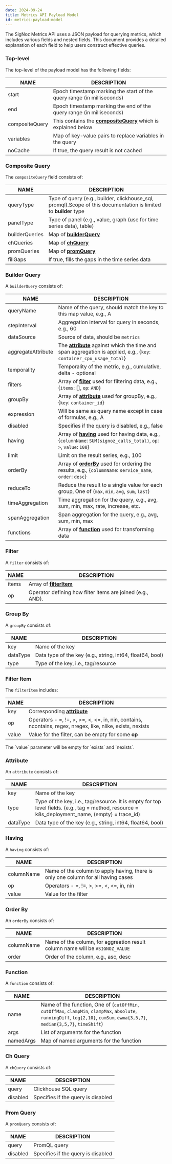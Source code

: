 ```yaml
---
date: 2024-09-24
title: Metrics API Payload Model
id: metrics-payload-model
---
```


The SigNoz Metrics API uses a JSON payload for querying metrics, which includes various fields and nested fields. This document provides a detailed explanation of each field to help users construct effective queries.

### Top-level  

The top-level of the payload model has the following fields:

|  NAME  | DESCRIPTION  |
|---|---|
|start| Epoch timestamp marking the start of the query range (in milliseconds) |
|end | Epoch timestamp marking the end of the query range (in milliseconds) |
|compositeQuery | This contains the [**compositeQuery**](#composite-query) which is explained below |
|variables| Map of key-value pairs to replace variables in the query |
|noCache| If true, the query result is not cached |

### Composite Query

The `compositeQuery` field consists of:

|  NAME  | DESCRIPTION  |
|---|---|
|queryType| Type of query (e.g., builder, clickhouse_sql, promql).Scope of this documentation is limited to **builder** type|
|panelType| Type of panel (e.g., value, graph (use for time series data), table) |
|builderQueries | Map of [**builderQuery**](#builder-query) |
|chQueries | Map of [**chQuery**](#ch-query) |
|promQueries | Map of [**promQuery**](#prom-query) |
|fillGaps | If true, fills the gaps in the time series data |

### Builder Query

A `builderQuery` consists of:

|  NAME  | DESCRIPTION  |
|---|---|
|queryName| Name of the query, should match the key to this map value, e.g., A |
|stepInterval| Aggregation interval for query in seconds, e.g., 60 |
|dataSource| Source of data, should be `metrics` |
|aggregateAttribute| The [**attribute**](#attribute) against which the time and span aggregation is applied, e.g., {`key`: `container_cpu_usage_total`} |
|temporality| Temporality of the metric, e.g., cumulative, delta - optional |
|filters| Array of [**filter**](#filter) used for filtering data, e.g., {`items`: [], `op`: `AND`} |
|groupBy| Array  of [**attribute**](#attribute) used for groupBy, e.g., {`key`: `container_id`} |
|expression| Will be same as query name except in case of formulas, e.g., A |
|disabled| Specifies if the query is disabled, e.g., false |
|having| Array of [**having**](#having) used for having data, e.g., {`columnName`: `SUM(signoz_calls_total)`, `op`: `>`, `value`: `100`} |
|limit| Limit on the result series, e.g., 100 |
|orderBy| Array of [**orderBy**](#order-by) used for ordering the results, e.g., {`columnName`: `service_name`, `order`: `desc`} |
|reduceTo| Reduce the result to a single value for each group, One of (`max`, `min`, `avg`, `sum`, `last`) |
|timeAggregation| Time aggregation for the query, e.g., avg, sum, min, max, rate, increase, etc. |
|spanAggregation| Span aggregation for the query, e.g., avg, sum, min, max|
|functions| Array of [**function**](#function) used for transforming data|


### Filter

A `filter` consists of:

|  NAME  | DESCRIPTION  |
|---|---|
|items| Array of [**filterItem**](#filter-item)|
|op| Operator defining how filter items are joined (e.g., AND).

### Group By

A `groupBy` consists of:

|  NAME  | DESCRIPTION  |
|---|---|
|key| Name of the key |
|dataType| Data type of the key (e.g., string, int64, float64, bool) |
|type| Type of the key, i.e., tag/resource |

### Filter Item

The `filterItem` includes:

|  NAME  | DESCRIPTION  |
|---|---|
|key | Corresponding [**attribute**](#attribute) |
|op| Operators -  =, !=, >, >=, \<, \<=, in, nin, contains, ncontains, regex, nregex, like, nlike, exists, nexists |
|value | Value for the filter, can be empty for some **op** |

<Admonition>
The `value` parameter will be empty for `exists` and `nexists`.
</Admonition>

### Attribute 

An `attribute` consists of:

|  NAME  | DESCRIPTION  |
|---|---|
|key| Name of the key |
|type| Type of the key, i.e., tag/resource. It is empty for top level fields. (e.g., tag = method, resource = k8s_deployment_name, (empty) = trace_id) |
|dataType| Data type of the key (e.g., string, int64, float64, bool) |


### Having

A `having` consists of:

|  NAME  | DESCRIPTION  |
|---|---|
|columnName| Name of the column to apply having, there is only one column for all having cases |
|op| Operators -  =, !=, >, >=, \<, \<=, in, nin |
|value | Value for the filter |

### Order By

An `orderBy` consists of:

|  NAME  | DESCRIPTION  |
|---|---|
|columnName| Name of the column, for aggreation result column name will be `#SIGNOZ_VALUE` |
|order| Order of the column, e.g., asc, desc |

### Function

A `function` consists of:

|  NAME  | DESCRIPTION  |
|---|---|
|name| Name of the function, One of (`cutOffMin`, `cutOffMax`, `clampMin`, `clampMax`, `absolute`, `runningDiff`, `log{2,10}`, `cumSum`, `ewma{3,5,7}`, `median{3,5,7}`, `timeShift`) |
|args| List of arguments for the function |
|namedArgs| Map of named arguments for the function |

### Ch Query

A `chQuery` consists of:

|  NAME  | DESCRIPTION  |
|---|---|
|query| Clickhouse SQL query |
|disabled| Specifies if the query is disabled |


### Prom Query

A `promQuery` consists of:

|  NAME  | DESCRIPTION  |
|---|---|
|query| PromQL query |
|disabled| Specifies if the query is disabled |
